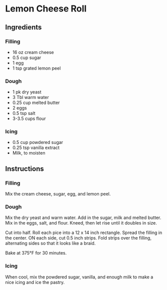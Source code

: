 # Lemon Cheese Roll

## Ingredients

### Filling

* 16 oz cream cheese
* 0.5 cup sugar
* 1 egg
* 1 tsp grated lemon peel

### Dough

* 1 pk dry yeast
* 3 Tbl warm water
* 0.25 cup melted butter
* 2 eggs
* 0.5 tsp salt
* 3-3.5 cups flour

### Icing

* 0.5 cup powdered sugar
* 0.25 tsp vanilla extract
* Milk, to moisten

## Instructions

### Filling

Mix the cream cheese, sugar, egg, and lemon peel.

### Dough

Mix the dry yeast and warm water. Add in the sugar, milk and melted butter. Mix in the eggs, salt, and flour. Kneed, then let rise until it doubles in size.

Cut into half. Roll each pice into a 12 x 14 inch rectangle. Spread the filling in the center. ON each side, cut 0.5 inch strips. Fold strips over the filling, alternating sides so that it looks like a braid. 

Bake at 375&deg;F for 30 minutes. 

### Icing

When cool, mix the powdered sugar, vanilla, and enough milk to make a nice icing and ice the pastry.